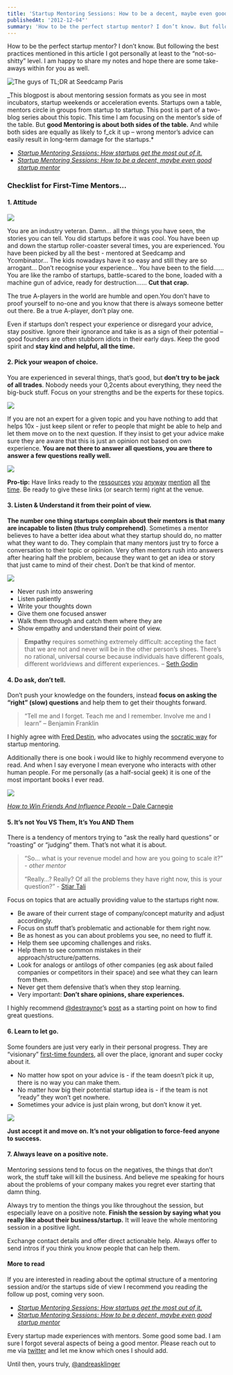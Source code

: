 ```yaml
---
title: 'Startup Mentoring Sessions: How to be a decent, maybe even good startup mentor.'
publishedAt: '2012-12-04"'
summary: 'How to be the perfect startup mentor? I don’t know. But following the best practices mentioned in this article I got personally at...'
---
```


How to be the perfect startup mentor? I don’t know. But following the best practices mentioned in this article I got personally at least to the “not-so-shitty” level. I am happy to share my notes and hope there are some take-aways within for you as well.

![The guys of TL;DR at Seedcamp Paris](https://64.media.tumblr.com/tumblr_meilzvFYlb1r5v9i8.png)

\_This blogpost is about mentoring session formats as you see in most incubators, startup weekends or acceleration events. Startups own a table, mentors circle in groups from startup to startup. This post is part of a two-blog series about this topic. This time I am focusing on the mentor’s side of the table. But **good Mentoring is about both sides of the table.** And while both sides are equally as likely to f_ck it up – wrong mentor’s advice can easily result in long-term damage for the startups.\*

- _[Startup Mentoring Sessions: How startups get the most out of it.](http://klinger.io/post/36812415337/startup-mentoring-sessions-how-to-get-the-most-out-of)_
- _[Startup Mentoring Sessions: How to be a decent, maybe even good startup mentor](http://klinger.io/post/37192659101/startup-mentoring-sessions-how-to-be-a)_

### Checklist for First-Time Mentors…

#### 1\. Attitude

![](https://64.media.tumblr.com/tumblr_me5aavKi5S1r5v9i8.jpg)

You are an industry veteran. Damn… all the things you have seen, the stories you can tell. You did startups before it was cool. You have been up and down the startup roller-coaster several times, you are experienced. You have been picked by all the best - mentored at Seedcamp and Ycombinator… The kids nowadays have it so easy and still they are so arrogant… Don’t recognise your experience… You have been to the field…… You are like the rambo of startups, battle-scared to the bone, loaded with a machine gun of advice, ready for destruction…… **Cut that crap.**

The true A-players in the world are humble and open.You don’t have to proof yourself to no-one and you know that there is always someone better out there. Be a true A-player, don’t play one.

Even if startups don’t respect your experience or disregard your advice, stay positive. Ignore their ignorance and take is as a sign of their potential – good founders are often stubborn idiots in their early days. Keep the good spirit and **stay kind and helpful, all the time.**

#### 2\. Pick your weapon of choice.

You are experienced in several things, that’s good, but **don’t try to be jack of all trades**. Nobody needs your 0,2cents about everything, they need the big-buck stuff. Focus on your strengths and be the experts for these topics.

![](https://64.media.tumblr.com/tumblr_me5ak56sdT1r5v9i8.jpg)

If you are not an expert for a given topic and you have nothing to add that helps 10x - just keep silent or refer to people that might be able to help and let them move on to the next question. If they insist to get your advice make sure they are aware that this is just an opinion not based on own experience. **You are not there to answer all questions, you are there to answer a few questions really well.**

![](https://64.media.tumblr.com/tumblr_me7artfVYs1r5v9i8.jpg)

**Pro-tip:** Have links ready to the [ressources](https://href.li/?http://prezi.com/nfvyxijdmj7v/startup-lifecycle-by-fred-destin/) [you](https://href.li/?http://www.slideshare.net/andreasklinger/metrics-lesson-learned-leancamp-barcelona) [anyway](https://href.li/?http://bit.ly/rf-custdev) [mention](https://href.li/?http://venturehacks.com/articles/unfundable-startup) [all](https://href.li/?http://www.custdev.com) [the](https://href.li/?http://blog.intercom.io) [time](https://href.li/?http://businessofsoftware.org/2012/02/professor-clayton-christensen-at-business-of-software-2011-the-job-your-product-does/). Be ready to give these links (or search term) right at the venue.

#### 3\. Listen & Understand it from their point of view.

**The number one thing startups complain about their mentors is that many are incapable to listen (thus truly comprehend)**. Sometimes a mentor believes to have a better idea about what they startup should do, no matter what they want to do. They complain that many mentors just try to force a conversation to their topic or opinion. Very often mentors rush into answers after hearing half the problem, because they want to get an idea or story that just came to mind of their chest. Don’t be that kind of mentor.

![](https://64.media.tumblr.com/tumblr_me59pmwnpj1r5v9i8.jpg)

- Never rush into answering
- Listen patiently
- Write your thoughts down
- Give them one focused answer
- Walk them through and catch them where they are
- Show empathy and understand their point of view.

> **Empathy** requires something extremely difficult: accepting the fact that we are not and never will be in the other person’s shoes. There’s no rational, universal course because individuals have different goals, different worldviews and different experiences. – [Seth Godin](https://href.li/?http://sethgodin.typepad.com/seths_blog/2012/11/i-know-what-you-should-do.html)

#### 4\. Do ask, don’t tell.

Don’t push your knowledge on the founders, instead **focus on asking the “right” (slow) questions** and help them to get their thoughts forward.

> “Tell me and I forget. Teach me and I remember. Involve me and I learn” – Benjamin Franklin

I highly agree with [Fred Destin](http://twitter.com/fdestin), who advocates using the [socratic way](https://href.li/?http://freddestin.com/2012/03/startup-mentoring-the-socratic-way.html) for startup mentoring.

Additionally there is one book i would like to highly recommend everyone to read. And when I say everyone I mean everyone who interacts with other human people. For me personally (as a half-social geek) it is one of the most important books I ever read.

[![](https://64.media.tumblr.com/tumblr_me574nafvt1r5v9i8.jpg)](https://t.umblr.com/redirect?z=http%3A%2F%2Fwww.amazon.co.uk%2FHow-Win-Friends-Influence-People%2Fdp%2F0091906814%2Fref%3Dsr_1_1%3Fie%3DUTF8%26qid%3D1354012925%26sr%3D8-1&t=NjIxZDg0YzI2NGU0ZTA0ODQxMTY0MWJlNTJkZTdkYzA4YWVhMTkzNCw5Z21ZN2JoWA%3D%3D&b=t%3A8RARsnult7flEuRLgYoA1g&p=https%3A%2F%2Fklinger.io%2Fpost%2F37192659101%2Fstartup-mentoring-sessions-how-to-be-a-decent&m=1&ts=1632065552)

[_How to Win Friends And Influence People_ – Dale Carnegie](https://t.umblr.com/redirect?z=http%3A%2F%2Fwww.amazon.co.uk%2FHow-Win-Friends-Influence-People%2Fdp%2F0091906814%2Fref%3Dsr_1_1%3Fie%3DUTF8%26qid%3D1354012925%26sr%3D8-1&t=NjIxZDg0YzI2NGU0ZTA0ODQxMTY0MWJlNTJkZTdkYzA4YWVhMTkzNCw5Z21ZN2JoWA%3D%3D&b=t%3A8RARsnult7flEuRLgYoA1g&p=https%3A%2F%2Fklinger.io%2Fpost%2F37192659101%2Fstartup-mentoring-sessions-how-to-be-a-decent&m=1&ts=1632065552)

#### 5\. It’s not You VS Them, It’s You AND Them

There is a tendency of mentors trying to “ask the really hard questions” or “roasting” or “judging” them. That’s not what it is about.

> “So… what is your revenue model and how are you going to scale it?” - _other mentor_
>
> “Really…? Really? Of all the problems they have right now, this is your question?” - [Stiar Tali](https://href.li/?http://www.twitter.com/sitar)

Focus on topics that are actually providing value to the startups right now.

- Be aware of their current stage of company/concept maturity and adjust accordingly.
- Focus on stuff that’s problematic and actionable for them right now.
- Be as honest as you can about problems you see, no need to fluff it.
- Help them see upcoming challenges and risks.
- Help them to see common mistakes in their approach/structure/patterns.
- Look for analogs or antilogs of other companies (eg ask about failed companies or competitors in their space) and see what they can learn from them.
- Never get them defensive that’s when they stop learning.
- Very important: **Don’t share opinions, share experiences.**

I highly recommend [@destraynor](http://twitter.com/destraynor)’s [post](https://href.li/?http://blog.intercom.io/asking-questions-versus-giving-advice/) as a starting point on how to find great questions.

#### 6\. Learn to let go.

Some founders are just very early in their personal progress. They are “visionary” [first-time founders](http://klinger.io/post/16308736248/the-things-first-time-founders-do), all over the place, ignorant and super cocky about it.

- No matter how spot on your advice is - if the team doesn’t pick it up, there is no way you can make them.
- No matter how big their potential startup idea is - if the team is not “ready” they won’t get nowhere.
- Sometimes your advice is just plain wrong, but don’t know it yet.

![](https://64.media.tumblr.com/tumblr_me8ydynUbc1r5v9i8.png)

**Just accept it and move on. It’s not your obligation to force-feed anyone to success.**

#### 7\. Always leave on a positive note.

Mentoring sessions tend to focus on the negatives, the things that don’t work, the stuff take will kill the business. And believe me speaking for hours about the problems of your company makes you regret ever starting that damn thing.

Always try to mention the things you like throughout the session, but especially leave on a positive note. **Finish the session by saying what you really like about their business/startup.** It will leave the whole mentoring session in a positive light.

Exchange contact details and offer direct actionable help. Always offer to send intros if you think you know people that can help them.

#### More to read

If you are interested in reading about the optimal structure of a mentoring session and/or the startups side of view I recommend you reading the follow up post, coming very soon.

- _[Startup Mentoring Sessions: How startups get the most out of it.](http://klinger.io/post/36812415337/startup-mentoring-sessions-how-to-get-the-most-out-of)_
- _[Startup Mentoring Sessions: How to be a decent, maybe even good startup mentor](http://klinger.io/post/37192659101/startup-mentoring-sessions-how-to-be-a)_

Every startup made experiences with mentors. Some good some bad. I am sure I forgot several aspects of being a good mentor. Please reach out to me via [twitter](https://href.li/?http://www.twitter.com/andreasklinger) and let me know which ones I should add.

Until then, yours truly, [@andreasklinger](https://href.li/?http://www.twitter.com/andreasklinger)

